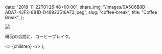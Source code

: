 
  date: "2018-11-22T01:26:48+00:00",
  share_img: "/images/0A5C6B0D-ADA7-43F2-881D-D48923516A72.jpeg",
  slug: "coffee-break",
  title: "Coffee Break",
};

![](/images/0A5C6B0D-ADA7-43F2-881D-D48923516A72.jpeg)

研究の合間に、コーヒーブレイク。

  <>
    <Head>
      <title>{meta.Title} | 異郷好実</title>
    </Head>
    <PostLayout meta={meta}>{children}</PostLayout>
  </>
);
